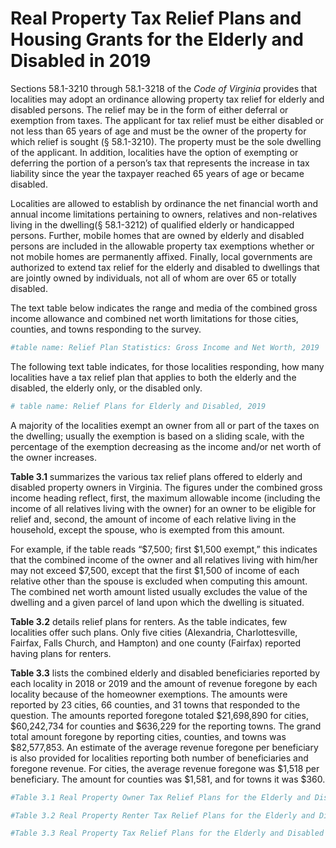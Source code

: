 # Real Property Tax Relief Plans and Housing Grants for the Elderly and Disabled in 2019

Sections 58.1-3210 through 58.1-3218 of the *Code of Virginia* provides that localities may adopt an ordinance allowing property tax relief for elderly and disabled persons. The relief may be in the form of either deferral or exemption from taxes. The applicant for tax relief must be either disabled or not less than 65 years of age and must be the owner of the property for which relief is sought (§ 58.1-3210). The property must be the sole dwelling of the applicant. In addition, localities have the option of exempting or deferring the portion of a person’s tax that represents the increase in tax liability since the year the taxpayer reached 65 years of age or became disabled. 

Localities are allowed to establish by ordinance the net financial worth and annual income limitations pertaining to owners, relatives and non-relatives living in the dwelling(§ 58.1-3212) of qualified elderly or handicapped persons. Further, mobile homes that are owned by elderly and disabled persons are included in the allowable property tax exemptions whether or not mobile homes are permanently affixed. Finally, local governments are authorized to extend
tax relief for the elderly and disabled to dwellings that are jointly owned by individuals, not all of whom are over 65 or totally disabled. 

The text table below indicates the range and media of the combined gross income allowance and combined net worth limitations for those cities, counties, and towns responding to the survey. 

```r

#table name: Relief Plan Statistics: Gross Income and Net Worth, 2019
```

The following text table indicates, for those localities responding, how many localities have a tax relief plan that applies to both the elderly and the disabled, the elderly only, or the disabled only. 

```r

# table name: Relief Plans for Elderly and Disabled, 2019
```

A majority of the localities exempt an owner from all or part of the taxes on the dwelling; usually the exemption is based on a sliding scale, with the percentage of the exemption decreasing as the income and/or net worth of the owner increases.

**Table 3.1** summarizes the various tax relief plans offered to elderly and disabled property owners in Virginia.
The figures under the combined gross income heading reflect, first, the maximum allowable income (including the
income of all relatives living with the owner) for an owner to be eligible for relief and, second, the amount of income
of each relative living in the household, except the spouse, who is exempted from this amount. 

For example, if the table reads “$7,500; first $1,500 exempt,” this indicates that the combined income of the
owner and all relatives living with him/her may not exceed $7,500, except that the first $1,500 of income of each relative other than the spouse is excluded when computing this amount. The combined net worth amount listed usually
excludes the value of the dwelling and a given parcel of land upon which the dwelling is situated. 

**Table 3.2** details relief plans for renters. As the table indicates, few localities offer such plans. Only five cities
(Alexandria, Charlottesville, Fairfax, Falls Church, and Hampton) and one county (Fairfax) reported having plans
for renters.

**Table 3.3** lists the combined elderly and disabled beneficiaries reported by each locality in 2018 or 2019 and
the amount of revenue foregone by each locality because of the homeowner exemptions. The amounts were reported
by 23 cities, 66 counties, and 31 towns that responded to the question. The amounts reported foregone totaled $21,698,890
for cities, $60,242,734 for counties and $636,229 for the reporting towns. The grand total amount foregone by
reporting cities, counties, and towns was $82,577,853. An estimate of the average revenue foregone per beneficiary
is also provided for localities reporting both number of beneficiaries and foregone revenue. For cities, the average
revenue foregone was $1,518 per beneficiary. The amount for counties was $1,581, and for towns it was $360. 

```r

#Table 3.1 Real Property Owner Tax Relief Plans for the Elderly and Disabled, 2019

#Table 3.2 Real Property Renter Tax Relief Plans for the Elderly and Disabled, 2019

#Table 3.3 Real Property Tax Relief Plans for the Elderly and Disabled Homeowners: Number of Beneficiaries and Foregone Tax Revenue, 2018 or 2019

```
